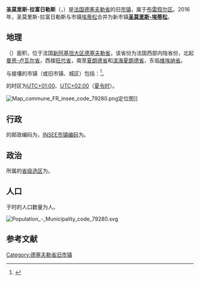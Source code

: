 {{FNC3}}
{{noteTA|G1=法国地名}}
{{Infobox French former commune}}
'''圣莫里斯-拉富日勒斯'''（{{lang-fr|Saint-Maurice-la-Fougereuse}}，{{IPA-fr|sɛ̃ moʁis la fuʒʁøz}}）是[[法国|法国]][[德塞夫勒省|德塞夫勒省]]的旧[[市镇_(法国)|市镇]]，属于[[布雷叙尔区|布雷叙尔区]]。2016年，圣莫里斯-拉富日勒斯与市镇[[埃蒂松|埃蒂松]]合并为新市镇'''[[圣莫里斯-埃蒂松|圣莫里斯-埃蒂松]]'''。

== 地理 ==
{{PAGENAMEBASE}}（{{wikidata|property|linked|P625}}）面积{{wikidata|properties|P2046}}，位于法国[[新阿基坦大区|新阿基坦大区]][[德塞夫勒省|德塞夫勒省]]，该省份为法国西部内陆省份，北起[[曼恩-卢瓦尔省|曼恩-卢瓦尔省]]，西接[[旺代省|旺代省]]，南至[[夏朗德省|夏朗德省]]和[[滨海夏朗德省|滨海夏朗德省]]，东临[[维埃纳省|维埃纳省]]。

与{{PAGENAMEBASE}}接壤的市镇（或旧市镇、城区）包括：{{Wikidata|properties|linked|P47}}<ref name="geo">{{Cite web|url=https://www.geoportail.gouv.fr/carte|title=Carte|accessdate=2020-03-22|author=Géoportail|language=fr|publisher=Géoportail|archive-date=2017-01-29|archive-url=https://web.archive.org/web/20170129154129/https://www.geoportail.gouv.fr/carte/|dead-url=no}}</ref>。

{{PAGENAMEBASE}}的时区为[[UTC+01:00|UTC+01:00]]、[[UTC+02:00|UTC+02:00]]（[[夏时制|夏令时]]）。

[[File:Map_commune_FR_insee_code_79280.png|thumb]]定位图]]{{Clear|left}}
== 行政 ==
{{PAGENAMEBASE}}的邮政编码为{{wikidata|properties|P281}}，[[法国国家统计与经济研究所|INSEE市镇编码]]为{{wikidata|properties|P374}}。

== 政治 ==
{{PAGENAMEBASE}}所属的[[縣_(法國)|省级选区]]为{{WikidataLink|{{wikidata|properties|raw|best||P7938}}}}。

== 人口 ==
{{PAGENAMEBASE}}于{{wikidata|qualifier|P1082|P585}}时的人口数量为{{wikidata|property|raw|P1082}}人。

[[File:Population_-_Municipality_code_79280.svg|thumb]]{{Clear|left}}
== 参考文献 ==
{{Reflist}}

{{France-geo-stub}}
[[Category:德塞夫勒省旧市镇|Category:德塞夫勒省旧市镇]]